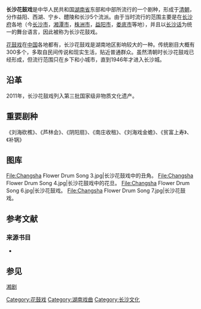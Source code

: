 {{Onesource|time=2020-12-27T16:22:11+00:00}}
{{中国非物质文化遗产 
|名称 = 花鼓戏
|子项 = 长沙花鼓戏
|图片 = 
|申报地区或单位 = 湖南省花鼓戏剧院
|序号 = 713
|编号项目 = Ⅳ-112
|登录时间 =2011年
|备注 =  
|分类 = 传统戏剧
|省区市 = 湖南
}}
'''长沙花鼓戏'''是中华人民共和国[[湖南省|湖南省]]东部和中部所流行的一个剧种，形成于[[清朝|清朝]]，分作益阳、西湖、宁乡、醴陵和长沙5个流派。{{sfnb|王习加|2014|p=33}}由于当时流行的范围主要是在[[长沙府|长沙府]]各地（今[[长沙市|长沙市]]，[[湘潭市|湘潭市]]，[[株洲市|株洲市]]，[[益阳市|益阳市]]，[[娄底市|娄底市]]等地），并且以[[长沙话|长沙话]]为统一的舞台语言，因此被称为长沙花鼓戏。{{sfnb|王习加|2014|p=33}}

[[花鼓戏|花鼓戏]]在[[中国|中国]]各地都有，长沙花鼓戏是湖南地区影响较大的一种。传统剧目大概有300多个，多取自民间传说和现实生活，贴近普通群众。虽然清朝时长沙花鼓戏已经形成，但流行范围只在乡下和小城市，直到1946年才进入长沙城。

==沿革==
2011年，长沙花鼓戏列入第三批国家级非物质文化遗产。{{sfnb|王习加|2014|p=33}}

==重要剧种==
《刘海砍樵》、《芦林会》、《阴阳扇》、《南庄收租》、《刘海戏金蟾》、《贫富上寿》、《补锅》

== 图库 ==
<gallery>
File:Changsha Flower Drum Song 3.jpg|长沙花鼓戏中的丑角。
File:Changsha Flower Drum Song 4.jpg|长沙花鼓戏中的花旦。
File:Changsha Flower Drum Song 6.jpg|长沙花鼓戏。
File:Changsha Flower Drum Song 7.jpg|长沙花鼓戏。
</gallery>

==参考文献==
{{reflist}}

===来源书目===
*{{cite book |editor1=王习加 |title=《长沙史话》 |chapter=非物质文化遗产 |year=2014 |publisher=社会科学文献出版社 |location=北京市 |isbn=978-7-5097-6662-0|ref=harv}}

== 参见 ==
[[湘剧|湘剧]]{{中国各地戏剧}}{{湖南国家级非物质文化遗产}}
{{花鼓戏}}

{{DEFAULTSORT:Chang长沙花鼓戏}}
[[Category:花鼓戏|Category:花鼓戏]]
[[Category:湖南戏曲|Category:湖南戏曲]]
[[Category:长沙文化|Category:长沙文化]]